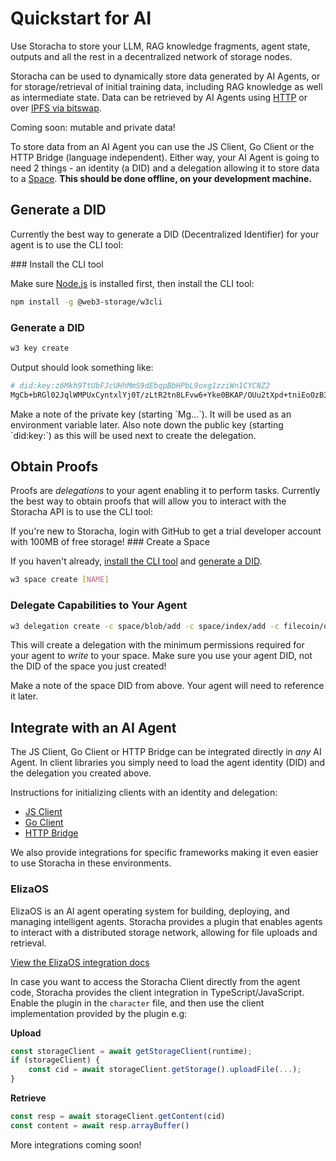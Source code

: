 
# Quickstart for AI

Use Storacha to store your LLM, RAG knowledge fragments, agent state, outputs and all the rest in a decentralized network of storage nodes.

Storacha can be used to dynamically store data generated by AI Agents, or for storage/retrieval of initial training data, including RAG knowledge as well as intermediate state. Data can be retrieved by AI Agents using [HTTP](../how-to/retrieve.mdx) or over [IPFS via bitswap](https://docs.ipfs.tech/concepts/bitswap/).

<Callout type="info">
  Coming soon: mutable and private data!
</Callout>

To store data from an AI Agent you can use the JS Client, Go Client or the HTTP Bridge (language independent). Either way, your AI Agent is going to need 2 things - an identity (a DID) and a delegation allowing it to store data to a [Space](../how-to/create-space.mdx). **This should be done offline, on your development machine.**

## Generate a DID

Currently the best way to generate a DID (Decentralized Identifier) for your agent is to use the CLI tool:

<Steps>
### Install the CLI tool

Make sure [Node.js](https://nodejs.org) is installed first, then install the CLI tool:

```sh
npm install -g @web3-storage/w3cli
```

### Generate a DID

```sh
w3 key create
```

Output should look something like:

```sh
# did:key:z6Mkh9TtUbFJcUHhMmS9dEbqpBbHPbL9oxg1zziWn1CYCNZ2
MgCb+bRGl02JqlWMPUxCyntxlYj0T/zLtR2tn8LFvw6+Yke0BKAP/OUu2tXpd+tniEoOzB3pxqxHZpRhrZl1UYUeraT0=
```

</Steps>

<Callout type="warning">
  Make a note of the private key (starting `Mg...`). It will be used as an environment variable later. Also note down the public key (starting `did:key:`) as this will be used next to create the delegation.
</Callout>

## Obtain Proofs

Proofs are _delegations_ to your agent enabling it to perform tasks. Currently the best way to obtain proofs that will allow you to interact with the Storacha API is to use the CLI tool:

<Callout>
  If you're new to Storacha, login with GitHub to get a trial developer account with 100MB of free storage!
</Callout>

<Steps>
### Create a Space

If you haven't already, [install the CLI tool](#install-the-cli-tool) and [generate a DID](#generate-a-did).

```sh
w3 space create [NAME]
```

### Delegate Capabilities to Your Agent

```sh
w3 delegation create -c space/blob/add -c space/index/add -c filecoin/offer -c upload/add <AGENT_DID> --base64
```

This will create a delegation with the minimum permissions required for your agent to _write_ to your space. Make sure you use your agent DID, not the DID of the space you just created!

</Steps>

<Callout>
  Make a note of the space DID from above. Your agent will need to reference it later.
</Callout>

## Integrate with an AI Agent

The JS Client, Go Client or HTTP Bridge can be integrated directly in _any_ AI Agent. In client libraries you simply need to load the agent identity (DID) and the delegation you created above.

Instructions for initializing clients with an identity and delegation:

* [JS Client](../how-to/upload.mdx#bring-your-own-delegations)
* [Go Client](../go-w3up.mdx#load-private-key-and-proofs)
* [HTTP Bridge](../how-to/http-bridge.mdx)

We also provide integrations for specific frameworks making it even easier to use Storacha in these environments.

### ElizaOS

ElizaOS is an AI agent operating system for building, deploying, and managing intelligent agents. Storacha provides a plugin that enables agents to interact with a distributed storage network, allowing for file uploads and retrieval.

[View the ElizaOS integration docs](./elizaos.md)

In case you want to access the Storacha Client directly from the agent code, Storacha provides the client integration in TypeScript/JavaScript.
Enable the plugin in the `character` file, and then use the client implementation provided by the plugin e.g:

**Upload**
```js
const storageClient = await getStorageClient(runtime);
if (storageClient) {
    const cid = await storageClient.getStorage().uploadFile(...);
}
```

**Retrieve**
```js
const resp = await storageClient.getContent(cid)
const content = await resp.arrayBuffer()
```

<Callout type="info">
  More integrations coming soon!
</Callout>
